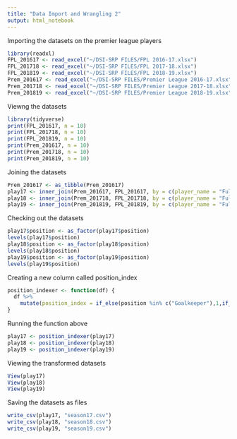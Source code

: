```yaml
---
title: "Data Import and Wrangling 2"
output: html_notebook
---
```



Importing the datasets on the premier league players

```r
library(readxl)
FPL_201617 <- read_excel("~/DSI-SRP FILES/FPL 2016-17.xlsx")
FPL_201718 <- read_excel("~/DSI-SRP FILES/FPL 2017-18.xlsx")
FPL_201819 <- read_excel("~/DSI-SRP FILES/FPL 2018-19.xlsx")
Prem_201617 <- read_excel("~/DSI-SRP FILES/Premier League 2016-17.xlsx")
Prem_201718 <- read_excel("~/DSI-SRP FILES/Premier League 2017-18.xlsx")
Prem_201819 <- read_excel("~/DSI-SRP FILES/Premier League 2018-19.xlsx")
```

Viewng the datasets
```r
library(tidyverse)
print(FPL_201617, n = 10)
print(FPL_201718, n = 10)
print(FPL_201819, n = 10)
print(Prem_201617, n = 10)
print(Prem_201718, n = 10)
print(Prem_201819, n = 10)
```

Joining the datasets

```r
Prem_201617 <- as_tibble(Prem_201617)
play17 <- inner_join(Prem_201617, FPL_201617, by = c(player_name = "Full Name"))
play18 <- inner_join(Prem_201718, FPL_201718, by = c(player_name = "Full Name"))
play19 <- inner_join(Prem_201819, FPL_201819, by = c(player_name = "Full Name"))
```

Checking out the datasets
```r
play17$position <- as_factor(play17$position)
levels(play17$position)
play18$position <- as_factor(play18$position)
levels(play18$position)
play19$position <- as_factor(play19$position)
levels(play19$position)
```

Creating a new column called position_index

```r
position_indexer <- function(df) {
  df %>% 
    mutate(position_index = if_else(position %in% c("Goalkeeper"),1,if_else(position %in% c("Centre-Back", "Left-Back", "Right-Back"),2,if_else(position %in% c("Defensive Midfield", "Central Midfield", "Left Midfield", "Right Midfield", "Midfielder","Attacking Midfield"),3,if_else(position %in% c("Left Winger","Right Winger","Attacking Midfield"),4,if_else(position %in% c("Forward", "Second Striker", "Centre-Forward"),5,0))))))
}
```

Running the function above

```r
play17 <- position_indexer(play17)
play18 <- position_indexer(play18)
play19 <- position_indexer(play19)
```

Viewing the transformed datasets

```r
View(play17)
View(play18)
View(play19)
```

Saving the datasets as files
```r
write_csv(play17, "season17.csv")
write_csv(play18, "season18.csv")
write_csv(play19, "season19.csv")
```

